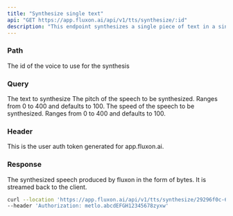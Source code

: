 ```yaml
---
title: "Synthesize single text"
api: "GET https://app.fluxon.ai/api/v1/tts/synthesize/:id"
description: "This endpoint synthesizes a single piece of text in a single API call"
---
```


### Path

<ParamField path="id" type="string">
  The id of the voice to use for the synthesis
</ParamField>

### Query

<ParamField query="text" type="string">
  The text to synthesize
</ParamField>

<ParamField query="pitch" type="int">
  The pitch of the speech to be synthesized. Ranges from 0 to 400 and defaults to 100. 
</ParamField>

<ParamField query="speed" type="int">
  The speed of the speech to be synthesized. Ranges from 0 to 400 and defaults to 100. 
</ParamField>

### Header

<ParamField header="Authorization" type="string">
  This is the user auth token generated for app.fluxon.ai.
</ParamField>

### Response

<ResponseField name="synthesized speech" type="file">
  The synthesized speech produced by fluxon in the form of bytes. It is streamed back to the client.
</ResponseField>

<RequestExample>

```bash Example Request
curl --location 'https://app.fluxon.ai/api/v1/tts/synthesize/29296f0c-6599-4ba5-bbfc-61cc61da4806?text=This%20is%20a%20sample%20piece%20of%20text&speed=100&pitch=100' \
--header 'Authorization: metlo.abcdEFGH12345678zyxw'
```

</RequestExample>